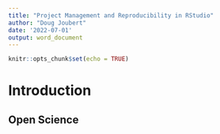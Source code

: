 ```yaml
---
title: "Project Management and Reproducibility in RStudio"
author: "Doug Joubert"
date: '2022-07-01'
output: word_document
---
```


```r
knitr::opts_chunk$set(echo = TRUE)
```

# Introduction

## Open Science



